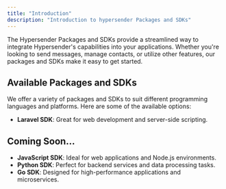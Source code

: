 ```yaml
---
title: "Introduction"
description: "Introduction to hypersender Packages and SDKs"
---
```


The Hypersender Packages and SDKs provide a streamlined way to integrate Hypersender's capabilities into your applications. Whether you're looking to send messages, manage contacts, or utilize other features, our packages and SDKs make it easy to get started.

## Available Packages and SDKs
We offer a variety of packages and SDKs to suit different programming languages and platforms. Here are some of the available options:

- **Laravel SDK**: Great for web development and server-side scripting.

## Coming Soon...
- **JavaScript SDK**: Ideal for web applications and Node.js environments.
- **Python SDK**: Perfect for backend services and data processing tasks.
- **Go SDK**: Designed for high-performance applications and microservices.
